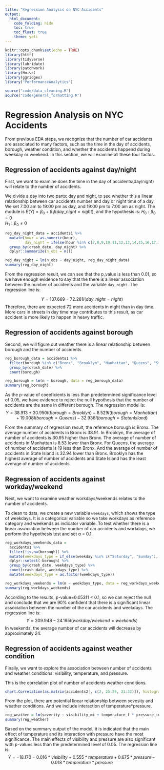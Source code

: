 ```yaml
---
title: "Regression Analysis on NYC Accidents"
output: 
  html_document:
    code_folding: hide
    toc: true
    toc_float: true
    theme: yeti
---
```


```r
knitr::opts_chunk$set(echo = TRUE)
library(httr)
library(tidyverse)
library(lubridate)
library(patchwork)
library(Hmisc)
library(ggridges)
library("PerformanceAnalytics")

source("code/data_cleaning.R")
source("code/general_formatting.R")
```

# Regression Analysis on NYC Accidents
From previous EDA steps, we recognize that the number of car accidents are associated to many factors, such as the time in the day of accidents, borough, weather condition, and whether the accidents happend during weekday or weekend. In this section, we will examine all these four factos.

## Regression of accidents against day/night  
First, we want to examine does the time in the day of accidents(day/night) will relate to the number of accidents. 

We divide a day into two parts: day and night, to see whether this a linear relationship between car accidents number and day or night time of a day. We set 7:00 am to 19:00 pm as day, and 19:00 pm to 7:00 am as night. The module is $E(Y) = \beta_0 + \beta_1I(day\_night = night)$, and the hypothesis is: 
$H_0: \beta_0 = 0$   
$H_1: \beta_0 ≠ 0$
```r
reg_day_night_data = accidents1 %>%
  mutate(hour = as.numeric(hour),
         day_night = ifelse(hour %in% c(7,8,9,10,11,12,13,14,15,16,17,18), "day", "night")) %>%
  group_by(crash_date, day_night) %>% 
  dplyr::summarize(n_obs = n())
```

```r
reg_day_night = lm(n_obs ~ day_night, reg_day_night_data)
summary(reg_day_night)
```

From the regression result, we can see that the p_value is less than 0.01, so we have enough evidence to say that the there is a linear association between the number of accidents and the variable `day_night`. The regression line is:

$$Y = 137.669 - 72.281I(day\_night = night)$$
Therefore, there are expected 72 more accidents in night than in day time. More cars in streets in day time may contributes to this result, as car accident is more likely to happen in heavy traffic.

## Regression of accidents against borough 
Second, we will figure out weather there is a linear relationship between borough and the number of accidents.
```r
reg_borough_data = accidents1 %>% 
  filter(borough %in% c("Bronx", "Brooklyn", "Manhattan", "Queens", "Staten Island")) %>% 
  group_by(crash_date) %>% 
  count(borough)
```

```r
reg_borough = lm(n ~ borough, data = reg_borough_data)
summary(reg_borough)
```

As the p-value of coeeficients is less than predetermined significance level of 0.05, we have evidence to reject the null hypothesis that the number of accidents are the same in different borough. The regression model is:
$$Y = 38.913 + 30.950I(borough = Brooklyn) - 8.529I(borough = Manhattan) + 19.008I(borough = Queens) - 32.938I(borough = Staten Island)$$

From the summary of regression result, the reference borough is Bronx. The average number of accidents in Bronx is 38.91. In Brooklyn, the average of number of accidents is 30.95 higher than Bronx. The average of number of accidents in Manhattan is 8.53 lower than Bronx. For Queens, the average of number of accidents is 19 less than Bronx. And the average of number of accidents in State Island is 32.94 lower than Bronx. Brooklyn has the highest average of number of accidents and State Island has the least average of number of accidents. 

## Regression of accidents against workday/weekend
Next, we want to examine weather workdays/weekends relates to the number of accidents.

To clean to data, we create a new variable `weekdays`, which shows the type of weekdays. It is a categorical variable so we take workdays as reference category and weekends as indicator variable. To test whether there is a linear association between the number of car accidents and workdays, we perform the hypothesis test and set α = 0.1.
```r
reg_workdays_weekends_data = 
  accidents1 %>% 
  filter(!is.na(borough)) %>%
  mutate(weekdays_type = if_else(weekday %in% c("Saturday", "Sunday"), "Weekends", "Workdays")) %>%
  dplyr::select(-borough) %>%
  group_by(crash_date, weekdays_type) %>%
  count(crash_date, weekdays_type) %>%
  mutate(weekdays_type = as.factor(weekdays_type))
```

```r
reg_workdays_weekends = lm(n ~ weekdays_type, data = reg_workdays_weekends_data)
summary(reg_workdays_weekends)
```

According to the results, p-value=0.05311 < 0.1, so we can reject the null and conclude that we are 90% confident that there is a significant linear association between the number of the car accidents and weekdays. The regression line is:
$$Y = 209.948 - 24.165I(workday/weekend = weekends)$$
In weekends, the average number of car accidents will decrease by approximately 24.


## Regression of accidents against weather condition
Finally, we want to explore the association between number of accidents and weather conditions: visibility, temperature, and pressure.

This is the correlation plot of number of accidents weather conditions. 
```r
chart.Correlation(as.matrix(accidents2[, c(2, 25:29, 31:32)]), histogram=TRUE, pch=19)
```

From the plot, there are potential linear relationship between sevesity and weather conditions. And we include interaction of temperature*pressure. 

```r
reg_weather = lm(severity ~ visibility_mi + temperature_f * pressure_in, data = accidents2) 
summary(reg_weather)
```

Based on the summary output of the model, it is indicated that the main effect of temperature and its interaction with pressure have the most significance. The main effects of visibility and pressure are also significant with p-values less than the predetermined level of 0.05. The regression line is:
$$Y = -18.170 - 0.016*visibility + 0.555*temperature + 0.675*pressure - 0.018*temperature*pressure$$






